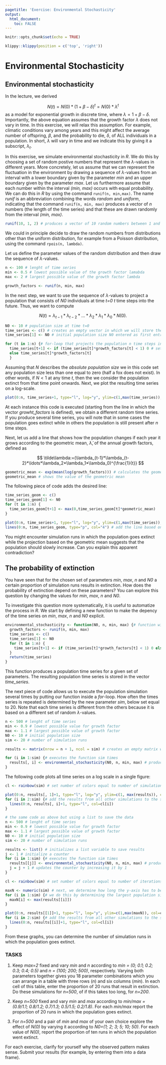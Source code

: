 ```yaml
---
pagetitle: 'Exercise: Environmental Stochasticity'
output: 
  html_document:
    toc: FALSE
---
```


```r
knitr::opts_chunk$set(echo = TRUE)
```

```r
klippy::klippy(position = c('top', 'right'))
```

# Environmental Stochasticity {.tabset}

## Environmental stochasticity

In the lecture, we derived

$$
N(t)=N(0)*(1+\beta-\delta)^t=N(0)*\lambda^t
$$
as a model for exponential growth in discrete time, where $\lambda = 1 + \beta - \delta$.
<!--If the population size is sufficiently large, this becomes a deterministic model because the number of offspring produced, *B*, and the number of individuals dying, *D*, at any time step will be very close to the expected values $N(t)\beta$ and $N(t)\delta$, respectively. This is due to the [law of large numbers](https://en.wikipedia.org/wiki/Law_of_large_numbers). We will investigate the effect of *demographic stochasticity* as it occurs in small populations in a later exercise.-->
Importantly, the above equation assumes that the growth factor $\lambda$ does not vary in time. In this exercise, we will relax this assumption. For example, climatic conditions vary among years and this might affect the average number of offspring, $\beta$, and the probability to die, $\delta$, of ALL individuals in a population. In short, $\lambda$ will vary in time and we indicate this by giving it a subscript, $\lambda_t$.

In this exercise, we simulate environmental stochasticity in *R*. We do this by choosing a set of random postive numbers that represent the $\lambda$-values in different years. More concretely, let us assume that we can represent the fluctuation in the environment by drawing a sequence of $\lambda$-values from an interval with a lower boundary given by the parameter *min* and an upper boundary given by the parameter *max*. Let us furthermore assume that each number within the interval *(min, max)* occurs with equal probability. We can do this in *R* by using the command ```runif(n, min,max)```. The name *runif* is an abbreviation combining the words *random* and *uniform*, indicating that the command ```runif(n, min, max)``` produces a vector of *n* numbers (the length of the time series) and that these are drawn randomly from the interval *(min, max)*.

```r
runif(10, 1, 2) # produces a vector of 10 random numbers between 1 and 2
```

We could in principle decide to draw the random numbers from distributions other than the uniform distribution, for example from a Poisson distribution, using the command ```rpois(n, lambda)```.

Let us define the parameter values of the random distribution and then draw the sequence of $\lambda$-values.

```r
n <- 100 # lenght of time series
min <- 0.5 # lowest possible value of the growth factor lamabda
max <- 2 # largest possible value of the growth factor lambda

growth_factors <- runif(n, min, max)
```

In the next step, we want to use the sequence of $\lambda$-values to project a population that consists of *N0* individuals at time  *t=0* *t* time steps into the future. Thus, we want to compute

$$
N(t)=\lambda_{t-1}*\lambda_{t-2}*\ldots*\lambda_2*\lambda_1*\lambda_0*N(0).
$$

```r
N0 <- 10 # population size at time t=0
time_series <- c() # creates an empty vector in which we will store the population time series
time_series[1] <- N0 # initial population size N0 entered as first entry

for (t in 1:n) {# for-loop that projects the population n time steps into the future
  time_series[t+1] <- if (time_series[t]*growth_factors[t] < 1) 0 # sets the population vector to 0 in case N drops below 1
  else time_series[t]*growth_factors[t]
  }
```

Assuming that *N* describes the *absolute population size* we in this code set any population size less than one equal to zero (half a fox does not exist). In other words, if $N < 1$ at any time *t*, then the we consider the population extinct from that time point onwards. Next, we plot the resulting time series on a log-scale.

```r
plot(0:n, time_series+1, type="l", log="y", ylim=c(1,max(time_series)), xlab="time", ylab="population size") # Note that we add 1 to all entries in the time series. The reason is that ln(0) is not defined.
```

At each instance this code is executed (starting from the line in which the vector *growht_factors* is defined), we obtain a different random time series. If you produce several time series, you will note that in some cases the population goes extinct while in others the population is still present after *n* time steps.

<!--
To confirm that the arithmetic mean of the annual grwoth factors, given by

$$
\bar\lambda=\frac{1}{t}(\lambda_{t-1}+\lambda_{t-2}+\ldots+\lambda_2+\lambda_1+\lambda_0),
$$

is not informative, we can add the time series as it would result if the population would grow each time according to the factor $\bar\lambda$.

```r
arithmetic_mean <- mean(growth_factors) # calculates the arithmetic mean of the annual grwoth factors
arithmetic_mean # shows the value of the arithmetic mean
```

Next, we add the line that shows how the population develops if it changes each year according to the arithmetic mean of the $\bar\lambda$.

```r
time_series_arith <- c() # creates an empty vector in which we will store the population time series
time_series_arith[1] <- N0 # first entry in this vector equals initial population size N(0)
  for (t in 1:n) {# for-loop that projects the population n time steps into the future using only the arithmetric mean
  time_series_arith[t+1] <- max(0, time_series_arith[t]*arithmetic_mean)
  }

plot(0:n, time_series+1, type="l", log="y", ylim=c(1,max(time_series)), xlab="time", ylab="population size") # repeats the plot with the stochastic time series
lines(0:n, time_series_arith, type="p", col="2") # adds the line based on arithmetric mean to the plot
```

As expected, the arithmetic mean growth factor is not very accurate in predicting the fate of the population.
-->

Next, let us add a line that shows how the population changes if each year it grows according to the geometric mean, $\tilde\lambda$, of the annual growth factors, defined as

$$
\tilde\lambda:=(\lambda_{t-1}*\lambda_{t-2}*\ldots*\lambda_2*\lambda_1*\lambda_0)^{\frac{1}{t}}
$$
```r
geometric_mean <- exp(mean(log(growth_factors))) # calculates the geometric mean of the annual growth factors (can you derive the formula that is used here?) 
geometric_mean # shows the value of the geometric mean
```

The following piece of code adds the desired line:

```r
time_series_geom <- c()
time_series_geom[1] <- N0
for (t in 1:n) {
  time_series_geom[t+1] <- max(0,time_series_geom[t]*geometric_mean)
}

plot(0:n, time_series+1, type="l", log="y", ylim=c(1,max(time_series)), xlab="time", ylab="population size") # repeats the plot with the stochastic time series
lines(0:n, time_series_geom, type="p", col="4") # add the line based on geometric mean in blue
```

You might encounter simulation runs in which the population goes extinct while the projection based on the geometric mean suggests that the population should slowly increase. Can you explain this apparent contradiction?

## The probability of extinction

You have seen that for the chosen set of parameters *min*, *max*, *n* and *N0* a certain proportion of simulation runs results in extinction. How does the probability of extinction depend on these parameters? You can explore this question by changing the values for *min*, *max*, *n* and *N0*.

To investigate this question more systematically, it is useful to automatize the process in *R*. We start by defining a new function to make the depency of the time series on *min*, *max*, *n* and *N0* explicit.

```r
environmental_stochasticity <- function(N0, n, min, max) {# function with four arguments
  growth_factors <- runif(n, min, max)
  time_series <- c()
  time_series[1] <- N0
  for (t in 1:n) {
    time_series[t+1] <- if (time_series[t]*growth_factors[t] < 1) 0 else time_series[t]*growth_factors[t]
  }
  return(time_series)
}
```

This function produces a population time series for a given set of parameters. The resulting population time series is stored in the vector *time_series*.

The next piece of code allows us to execute the population simulation several times by putting our function inside a *for*-loop. How often the times series is repeated is determined by the new parameter *sim*, below set equal to 20. Note that each time series is different from the others because it is based on a different set of random $\lambda$-values. 

```r
n <- 500 # lenght of time series
min <- 0.9 # lowest possible value for growth factor
max <- 1.1 # largest possible value of growth factor
N0 <- 10 # initial population size
sim <- 20 # number of simulation runs

results <- matrix(nrow = n + 1, ncol = sim) # creates an empty matrix with n+1 rows and sim columns in which we will store the time series

for (i in 1:sim) {# executes the function sim times
  results[, i] <- environmental_stochasticity(N0, n, min, max) # produces a time series and stores it in the jth column of the matrix results
}
```

The following code plots all time series on a log scale in a single figure:

```r
cl <- rainbow(sim) # set number of colors equal to number of simulations

plot(0:n, results[, 1]+1, type="l", log="y", ylim=c(1, max(results)), col=cl[1], xlab="time", ylab="population size") # plot the result from the first simulation
for (i in 2:sim) {# add the results from all other simulations to the same graph
  lines(0:n, results[, i]+1, type="l", col=cl[i])
}
```

```r
# the same code as above but using a list to save the data
n <- 500 # lenght of time series
min <- 0.9 # lowest possible value for growth factor
max <- 1.1 # largest possible value of growth factor
N0 <- 10 # initial population size
sim <- 20 # number of simulation runs

results <- list() # initializes a list variable to save results
j <- 1 # initialize a counter
for (i in 1:sim) {# executes the function sim times
  results[[j]] <- environmental_stochasticity(N0, n, min, max) # produces a time series in stores it in the results
  j = j + 1 # updates the counter by increasing it by 1
}

cl <- rainbow(sim) # set number of colors equal to number of iterations

maxN <- numeric(sim) # next, we determine how long the y-axis has to be
for (i in 1:sim) {# we do this by determining the largest population size that is reached in any of the simulations
  maxN[i] <- max(results[[i]])
}

plot(0:n, results[[1]]+1, type="l", log="y", ylim=c(1,max(maxN)), col=cl[1], xlab="time", ylab="population size") # plot the result from the first simulation
for (i in 2:sim) {# add the results from all other simulations to the same graph
  lines(0:n, results[[i]]+1, type="l", col=cl[i])
}
```

From these graphs, you can determine the number of simulation runs in which the population goes extinct.

### TASKS

  (1)
Keep *max=2* fixed and vary *min* and *n* according to
*min = (0; 0.1; 0.2; 0.3; 0.4; 0.5)*
and
*n = (100; 200; 500)*,
respectively. Varying both parameters together gives you 18 parameter combinations which you can arrange in a table with three rows (*n*) and six columns (*min*). In each cell of this table, enter the proportion of 20 runs that result in extinction. Do these simulations for *n=500*, of if this takes too long, for *n=200*.

  (2)
Keep *n=500* fixed and vary *min* and *max* according to
*min/max = (0.9/1.1; 0.8/1.2; 0.7/1.3; 0.5/1.5; 0.2/1.8)*.
For each *min/max* report the proportion of 20 runs in which the population goes extinct.

  (3)
For *n=500* and a pair of *min* and *max* of your own choice explore the effect of *N(0)* by varying it according to
*N0=(1; 2; 3; 5; 10; 50)*.
For each value of *N(0)*, report the proportion of ten runs in which the population went extinct.

For each exercise, clarify for yourself why the observed pattern makes sense. Submit your results (for example, by entering them into a data frame).

